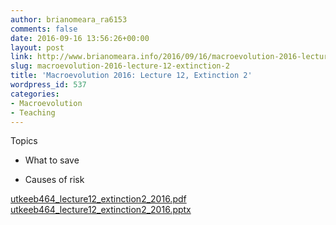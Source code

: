 ```yaml
---
author: brianomeara_ra6153
comments: false
date: 2016-09-16 13:56:26+00:00
layout: post
link: http://www.brianomeara.info/2016/09/16/macroevolution-2016-lecture-12-extinction-2/
slug: macroevolution-2016-lecture-12-extinction-2
title: 'Macroevolution 2016: Lecture 12, Extinction 2'
wordpress_id: 537
categories:
- Macroevolution
- Teaching
---
```


Topics



 	
  * What to save

 	
  * Causes of risk


[utkeeb464_lecture12_extinction2_2016.pdf](http://brianomeara.info/wordpress_beta/wp-content/uploads/2016/09/UTKEEB464_Lecture12_Extinction2_2016.pdf) [utkeeb464_lecture12_extinction2_2016.pptx](http://brianomeara.info/wordpress_beta/wp-content/uploads/2016/09/UTKEEB464_Lecture12_Extinction2_2016.pptx)
